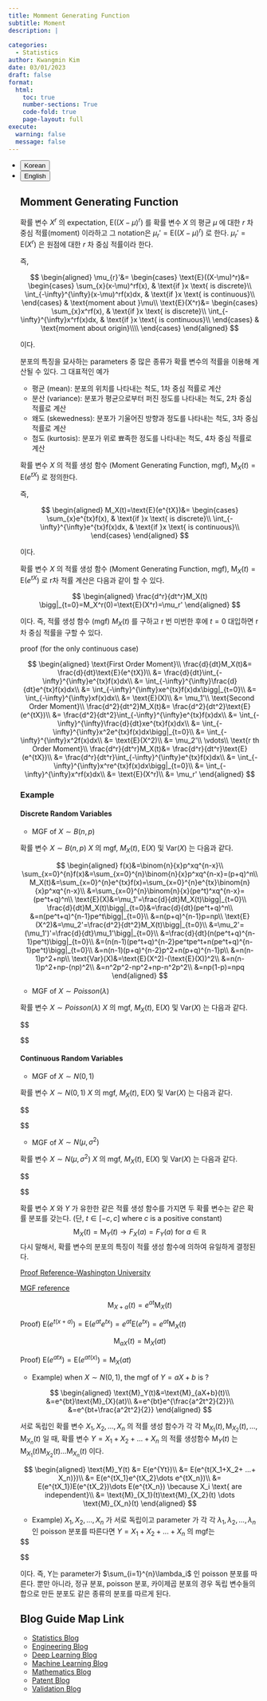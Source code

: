 ```yaml
---
title: Momment Generating Function
subtitle: Moment
description: | 
 
categories:
  - Statistics
author: Kwangmin Kim
date: 03/01/2023
draft: false
format: 
  html:
    toc: true
    number-sections: True
    code-fold: true
    page-layout: full
execute: 
  warning: false
  message: false
---
```


<ul class="nav nav-pills" id="language-tab" role="tablist">
  <li class="nav-item" role="presentation">
    <button class="nav-link active" id="Korean-tab" data-bs-toggle="tab" data-bs-target="#Korean" type="button" role="tab" aria-controls="Korean" aria-selected="true">Korean</button>
  </li>
  <li class="nav-item" role="presentation">
    <button class="nav-link" id="English-tab" data-bs-toggle="tab" data-bs-target="#English" type="button" role="tab" aria-controls="knitr" aria-selected="false">English</button>
  </li>

<div class="tab-content" id="language-tabcontent">

<div class="tab-pane fade  show active" id="Korean" role="tabpanel" aria-labelledby="Korean-tab">

::: {#Korean .tab-pane .fade .show .active role="tabpanel" aria-labelledby="Korean-tab"}


## Momment Generating Function

::: {#def-moment}

확률 변수 $X^r$ 의 expectation, $\text{E}((X-\mu)^r)$ 를 확률 변수 $X$ 의 평균 $\mu$ 에 대한 $r$ 차 중심 적률(moment) 이라하고 그 notation은 $\mu_r'=\text{E}((X-\mu)^r)$ 로 한다.
$\mu_r'=\text{E}(X^r)$ 은 원점에 대한 $r$ 차 중심 적률이라 한다.

즉,

$$
\begin{aligned}
  \mu_{r}'&= 
    \begin{cases}
      \text{E}((X-\mu)^r)&=
        \begin{cases}
          \sum_{x}(x-\mu)^rf(x), & \text{if }x \text{ is discrete}\\
          \int_{-\infty}^{\infty}(x-\mu)^rf(x)dx, & \text{if }x \text{ is continuous}\\
        \end{cases} & \text{moment about }\mu\\
      \text{E}(X^r)&=
        \begin{cases}
          \sum_{x}x^rf(x), & \text{if }x \text{ is discrete}\\
          \int_{-\infty}^{\infty}x^rf(x)dx, & \text{if }x \text{ is continuous}\\
        \end{cases} & \text{moment about origin}\\\\
    \end{cases}  
\end{aligned}
$$ 

이다. 

:::



분포의 특징을 묘사하는 parameters 중 많은 종류가 확률 변수의 적률을 이용해 계산될 수 있다. 그 대표적인 예가

* 평균 (mean): 분포의 위치를 나타내는 척도, 1차 중심 적률로 계산
* 분산 (variance): 분포가 평균으로부터 퍼진 정도를 나타내는 척도, 2차 중심 적률로 계산
* 왜도 (skewedness): 분포가 기울어진 방향과 정도를 나타내는 척도, 3차 중심 적률로 계산
* 첨도 (kurtosis): 분포가 위로 뾰족한 정도를 나타내는 척도, 4차 중심 적률로 계산


::: {#def-mgf}

확률 변수 $X$ 의 적률 생성 함수 (Moment Generating Function, mgf), $\text{M}_X(t) =\text{E}(e^{tX})$ 로 정의한다.

즉,

$$
\begin{aligned}
  M_X(t)=\text{E}(e^{tX})&=
        \begin{cases}
          \sum_{x}e^{tx}f(x), & \text{if }x \text{ is discrete}\\
          \int_{-\infty}^{\infty}e^{tx}f(x)dx, & \text{if }x \text{ is continuous}\\
        \end{cases} 
\end{aligned}
$$ 

이다. 

:::


::: {#thm-mgf}

확률 변수 $X$ 의 적률 생성 함수 (Moment Generating Function, mgf), $\text{M}_X(t) =\text{E}(e^{tX})$ 로 r차 적률 계산은 다음과 같이 할 수 있다.

$$
\begin{aligned}
  \frac{d^r}{dt^r}M_X(t) \bigg|_{t=0}=M_X^r(0)=\text{E}(X^r)=\mu_r'
\end{aligned}
$$ 

이다. 즉, 적률 생성 함수 (mgf) $M_X(t)$ 를 구하고 r 번 미번한 후에 $t=0$ 대입하면 r차 중심 적률을 구할 수 있다.

:::

proof (for the only continuous case) 

$$
\begin{aligned}
  \text{First Order Moment}\\
  \frac{d}{dt}M_X(t)&= \frac{d}{dt}\text{E}(e^{tX})\\
    &=  \frac{d}{dt}\int_{-\infty}^{\infty}e^{tx}f(x)dx\\
    &=  \int_{-\infty}^{\infty}\frac{d}{dt}e^{tx}f(x)dx\\
    &=  \int_{-\infty}^{\infty}xe^{tx}f(x)dx\bigg|_{t=0}\\
    &=  \int_{-\infty}^{\infty}xf(x)dx\\
    &=  \text{E}(X)\\
    &=  \mu_1'\\
  \text{Second Order Moment}\\
  \frac{d^2}{dt^2}M_X(t)&= \frac{d^2}{dt^2}\text{E}(e^{tX})\\
    &=  \frac{d^2}{dt^2}\int_{-\infty}^{\infty}e^{tx}f(x)dx\\
    &=  \int_{-\infty}^{\infty}\frac{d}{dt}xe^{tx}f(x)dx\\
    &=  \int_{-\infty}^{\infty}x^2e^{tx}f(x)dx\bigg|_{t=0}\\
    &=  \int_{-\infty}^{\infty}x^2f(x)dx\\
    &=  \text{E}(X^2)\\
    &=  \mu_2'\\
  \vdots\\
  \text{r th Order Moment}\\
  \frac{d^r}{dt^r}M_X(t)&= \frac{d^r}{dt^r}\text{E}(e^{tX})\\
    &=  \frac{d^r}{dt^r}\int_{-\infty}^{\infty}e^{tx}f(x)dx\\
    &=  \int_{-\infty}^{\infty}x^re^{tx}f(x)dx\bigg|_{t=0}\\
    &=  \int_{-\infty}^{\infty}x^rf(x)dx\\
    &=  \text{E}(X^r)\\
    &=  \mu_r'
\end{aligned}
$$



### Example

#### Discrete Random Variables

* MGF of $X\sim B(n,p)$

확률 변수 $X \sim B(n,p)$ $X$ 의 mgf, $M_X(t)$, $\text{E}(X)$ 및 $\text{Var}(X)$ 는 다음과 같다.

$$
\begin{aligned}
  f(x)&=\binom{n}{x}p^xq^{n-x}\\
  \sum_{x=0}^{n}f(x)&=\sum_{x=0}^{n}\binom{n}{x}p^xq^{n-x}=(p+q)^n\\
  M_X(t)&=\sum_{x=0}^{n}e^{tx}f(x)=\sum_{x=0}^{n}e^{tx}\binom{n}{x}p^xq^{n-x}\\
        &=\sum_{x=0}^{n}\binom{n}{x}(pe^t)^xq^{n-x}=(pe^t+q)^n\\
  \text{E}(X)&=\mu_1'=\frac{d}{dt}M_X(t)\bigg|_{t=0}\\
  \frac{d}{dt}M_X(t)\bigg|_{t=0}&=\frac{d}{dt}(pe^t+q)^n\\
    &=n(pe^t+q)^{n-1}pe^t\bigg|_{t=0}\\
    &=n(p+q)^{n-1}p=np\\
  \text{E}(X^2)&=\mu_2'=\frac{d^2}{dt^2}M_X(t)\bigg|_{t=0}\\
    &=\mu_2'=(\mu_1')'=\frac{d}{dt}\mu_1'\bigg|_{t=0}\\
    &=\frac{d}{dt}(n(pe^t+q)^{n-1}pe^t)\bigg|_{t=0}\\
    &=(n(n-1)(pe^t+q)^{n-2}pe^tpe^t+n(pe^t+q)^{n-1}pe^t)\bigg|_{t=0}\\
    &=n(n-1)(p+q)^{n-2}p^2+n(p+q)^{n-1}p\\
    &=n(n-1)p^2+np\\
  \text{Var}(X)&=\text{E}(X^2)-(\text{E}(X))^2\\
    &=n(n-1)p^2+np-(np)^2\\
    &=n^2p^2-np^2+np-n^2p^2\\
    &=np(1-p)=npq
\end{aligned}
$$


* MGF of $X\sim Poisson(\lambda)$

확률 변수 $X \sim Poisson(\lambda)$ $X$ 의 mgf, $M_X(t)$, $\text{E}(X)$ 및 $\text{Var}(X)$ 는 다음과 같다.

$$
\begin{aligned}
  f(x)&=\frac{e^{-\lambda}\lambda^{x}}{x!}\\
  M_X(t)&=\sum_{x=0}^{\infty}e^{tx}f(x)=\sum_{x=0}^{\infty}e^{tx}\frac{e^{-\lambda}\lambda^{x}}{x!}\\
        &=e^{-\lambda}\sum_{x=0}^{\infty}\frac{{e^{t}\lambda^{x}}^x}{x!}\\
        &=e^{-\lambda}e^{\lambda e^t} \because \text{(Maclaurin's Series)}\\
        &=e^{\lambda(e^t-1)} \\
        (&\text{Maclaurin's Series: } \sum_{n=0}^{\infty}\frac{x^n}{n!}=1+x+\frac{x^2}{2!}+\frac{x^3}{3!}+ ... =e^x)\\     
  \text{E}(X)&=\mu_1'=\frac{d}{dt}M_X(t)\bigg|_{t=0}\\
  \frac{d}{dt}M_X(t)\bigg|_{t=0}&=\frac{d}{dt}e^{\lambda(e^t-1)}\bigg|_{t=0}\\
    &=\lambda e^{e^t}e^{\lambda(e^t-1)}\bigg|_{t=0}=\lambda\\
  
  \text{E}(X^2)&=\mu_2'=\frac{d^2}{dt^2}M_X(t)\bigg|_{t=0}\\
    &=\mu_2'=(\mu_1')'=\frac{d}{dt}\mu_1'\bigg|_{t=0}\\
    &=\frac{d}{dt}\lambda e^{e^t}e^{\lambda(e^t-1)}\bigg|_{t=0}\\
    &=\lambda e^te^{\lambda (e^t-1)}+\lambda e^t\lambda e^te^{\lambda(e^t-1)}\bigg|_{t=0}\\
    &=\lambda + \lambda^2\\

  \text{Var}(X)&=\text{E}(X^2)-(\text{E}(X))^2\\
    &=\lambda + \lambda^2 -\lambda^2\\
    &=\lambda
\end{aligned}
$$

#### Continuous Random Variables

* MGF of $X\sim N(0,1)$

확률 변수 $X \sim N(0,1)$ $X$ 의 mgf, $M_X(t)$, $\text{E}(X)$ 및 $\text{Var}(X)$ 는 다음과 같다.

$$
\begin{aligned}
  f(x)&=\frac{1}{\sqrt{2\pi}}e^{-\frac{x^2}{2}}(-\infty < x < \infty)\\
  M_X(t)&=\int_{-\infty}^{\infty}e^{tx}f(x)dx=\int_{-\infty}^{\infty}e^{tx}\frac{1}{\sqrt{2\pi}}e^{-\frac{x^2}{2}}dx\\
        &=\frac{1}{\sqrt{2\pi}}\int_{-\infty}^{\infty}e^{-\frac{x^2}{2}+tx}dx\\
        &=\frac{1}{\sqrt{2\pi}}\int_{-\infty}^{\infty}e^{-\frac{1}{2}(x-t)^2+\frac{1}{2}t^2}dx\\
        &=e^{\frac{t^2}{2}}\frac{1}{\sqrt{2\pi}}\int_{-\infty}^{\infty}e^{-\frac{1}{2}(x-t)^2}dx\\
        &=e^{\frac{t^2}{2}}\frac{1}{\sqrt{2\pi}}\int_{-\infty}^{\infty}e^{-\frac{1}{2}u^2}du \text{  }(\because x-t=u \rightarrow dx=du)\\
        &=e^{\frac{t^2}{2}} \\     
  \text{E}(X)&=\mu_1'=\frac{d}{dt}M_X(t)\bigg|_{t=0}\\
  \frac{d}{dt}M_X(t)\bigg|_{t=0}&=\frac{d}{dt}e^{\frac{t^2}{2}}\bigg|_{t=0}\\
    &=te^{\frac{t^2}{2}}\bigg|_{t=0}\\
    &=0\\
  
  \text{E}(X^2)&=\mu_2'=\frac{d^2}{dt^2}M_X(t)\bigg|_{t=0}\\
    &=\mu_2'=(\mu_1')'=\frac{d}{dt}\mu_1'\bigg|_{t=0}\\
    &=\frac{d}{dt}te^{\frac{t^2}{2}}\bigg|_{t=0}\\
    &=e^{\frac{t^2}{2}}+t(te^{\frac{t^2}{2}})\bigg|_{t=0}\\
    &=1\\

  \text{Var}(X)&=\text{E}(X^2)-(\text{E}(X))^2\\
    &=1
    
\end{aligned}
$$

* MGF of $X\sim N(\mu,\sigma^2)$

확률 변수 $X\sim N(\mu,\sigma^2)$ $X$ 의 mgf, $M_X(t)$, $\text{E}(X)$ 및 $\text{Var}(X)$ 는 다음과 같다.

$$
\begin{aligned}
  f(x)&=\frac{1}{\sqrt{2\pi\sigma^2}}e^{-\frac{(x-\mu)^2}{2\sigma^2}}(-\infty < x < \infty)\\
  M_X(t)&=\int_{-\infty}^{\infty}e^{tx}f(x)dx\\
        &=\frac{1}{\sqrt{2\pi\sigma^2}}\int_{-\infty}^{\infty}e^{-\frac{(x-\mu)^2}{2\sigma^2}+tx}dx\\
        &=e^{\frac{t^2\sigma^2}{2}+t\mu}\int_{-\infty}^{\infty}\frac{1}{\sqrt{2\pi\sigma^2}}e^{-\frac{1}{2}(\frac{(x-(t\sigma^2+\mu))}{\sigma})^2}dx\\
        &=e^{\frac{t^2\sigma^2}{2}+t\mu}\frac{1}{\sqrt{2\pi}}\int_{-\infty}^{\infty}e^{\frac{u^2}{2}}du\\
        (&\because \frac{x-(t\sigma^2+\mu)}{\sigma}=u \rightarrow \frac{dx}{\sigma}=du) \\
        &=e^{\frac{t^2\sigma^2}{2}+t\mu}\frac{1}{\sqrt{2\pi}}\int_{-\infty}^{\infty}e^{-\frac{u^2}{2}}du\\
        &=e^{\frac{t^2\sigma^2}{2}+t\mu}\\
  
  \text{E}(X)&=\mu_1'=\frac{d}{dt}M_X(t)\bigg|_{t=0}\\
  \frac{d}{dt}M_X(t)\bigg|_{t=0}&=\frac{d}{dt}e^{\frac{t^2\sigma^2}{2}+t\mu}\bigg|_{t=0}\\
    &=e^{\frac{t^2\sigma^2}{2}+t\mu}(\sigma^2t+\mu)\bigg|_{t=0}\\
    &=\mu\\
  \text{E}(X^2)&=\mu_2'=\frac{d^2}{dt^2}M_X(t)\bigg|_{t=0}\\
    &=\mu_2'=(\mu_1')'=\frac{d}{dt}\mu_1'\bigg|_{t=0}\\
    &=\frac{d}{dt}e^{\frac{t^2\sigma^2}{2}+t\mu}(\sigma^2t+\mu)\bigg|_{t=0}\\
    &=\sigma^2+\mu^2 \\
  \text{Var}(X)&=\text{E}(X^2)-(\text{E}(X))^2\\
    &=\sigma^2
\end{aligned}
$$

  
  


  

:::


::: {#thm-identical_distribution}

확률 변수 $X$ 와 $Y$ 가 유한한 같은 적률 생성 함수를 가지면 두 확률 변수는 같은 확률 분포를 갖는다. 
(단, $t\in[-c,c]$ where $c$ is a positive constant)
$$
\text{M}_X(t) =\text{M}_Y(t) \rightarrow F_X(a)=F_Y(a) \text{ for } a \in \mathbb{R} 
$$
다시 말해서, 확률 변수의 분포의 특징이 적률 생성 함수에 의하여 유일하게 결정된다.

:::

[Proof Reference-Washington University](https://courses.cs.washington.edu/courses/cse312/22wi/files/student_drive/5.6.pdf)

[MGF reference](https://www.probabilitycourse.com/chapter6/6_1_3_moment_functions.php)


::: {#thm-linearity_mgf}

$$
\text{M}_{X+a}(t) =e^{at}\text{M}_X(t)
$$
:::

Proof) $\text{E}(e^{t(x+a)})=\text{E}(e^{at}e^{tx})=e^{at}\text{E}(e^{tx})=e^{at}\text{M}_X(t)$

::: {#thm-transform_mgf}

$$
\text{M}_{aX}(t) =\text{M}_X(at)
$$
:::

Proof) $\text{E}(e^{atx})=\text{E}(e^{at(x)})=\text{M}_X(at)$


* Example) when $X \sim N(0,1)$, the mgf of $Y=aX+b$ is ?

$$
\begin{aligned}
  \text{M}_Y(t)&=\text{M}_{aX+b}(t)\\
               &=e^{bt}\text{M}_{X}(at)\\
               &=e^{bt}e^{\frac{a^2t^2}{2}}\\
               &=e^{bt+\frac{a^2t^2}{2}}
\end{aligned}
$$



::: {#thm-independent_mgf}

서로 독립인 확률 변수 $X_1,X_2, ..., X_n$ 의 적률 생성 함수가 각 각  $\text{M}_{X_1}(t), \text{M}_{X_2}(t), ..., \text{M}_{X_n}(t)$ 일 때,
확률 변수 $Y=X_1+X_2+...+X_n$ 의 적률 생성함수 $\text{M}_Y(t)$ 는 $\text{M}_{X_1}(t)\text{M}_{X_2}(t) \dots \text{M}_{X_n}(t)$ 이다.

$$
\begin{aligned}
  \text{M}_Y(t) &= E(e^{Yt})\\
                &= E(e^{t(X_1+X_2+ ...+ X_n)})\\
                &= E(e^{tX_1}e^{tX_2}\dots e^{tX_n})\\
                &= E(e^{tX_1})E(e^{tX_2})\dots E(e^{tX_n}) \because X_i \text{ are independent}\\
                &= \text{M}_{X_1}(t)\text{M}_{X_2}(t) \dots \text{M}_{X_n}(t)
\end{aligned}
$$
:::

* Example)  $X_1, X_2, ..., X_n$ 가 서로 독립이고 parameter 가 각 각 $\lambda_1, \lambda_2, ..., \lambda_n$ 인 poisson 분포를 따른다면 $Y=X_1+X_2+...+X_n$ 의 mgf는

$$
\begin{aligned}
  \text{M}_X(t) &= e^{\lambda(e^t-1)}\\
  \text{M}_Y(t) &= E(e^{Yt})\\
                &= E(e^{t(X_1+X_2+ ...+ X_n)})\\
                &= E(e^{tX_1}e^{tX_2}\dots e^{tX_n})\\
                &= E(e^{tX_1})E(e^{tX_2})\dots E(e^{tX_n}) \because X_i \text{ are independent}\\
                &= \text{M}_{X_1}(t)\text{M}_{X_2}(t) \dots \text{M}_{X_n}(t)\\
                &= e^{\lambda_1(e^t-1)}+e^{\lambda_2(e^t-1)}+\dots+e^{\lambda_n(e^t-1)}\\
                &= e^{(\lambda_1+\lambda_2+\dots+\lambda_n)(e^t-1)}\\
                &= e^{\sum_{i=1}^{n}\lambda_i(e^t-1)}\\
\end{aligned}

$$

이다. 즉, Y는 parameter가 $\sum_{i=1}^{n}\lambda_i$ 인 poisson 분포를 따른다. 뿐만 아니라, 정규 분포, poisson 분포, 카이제곱 분포의 경우 독립 변수들의 합으로 만든 분포도 같은 종류의 분포를 따르게 된다.

</div>


## Blog Guide Map Link

* [Statistics Blog](../guide_map/index.qmd)
* [Engineering Blog](../../Engineering/guide_map/index.qmd)
* [Deep Learning Blog](../../DL/guide_map/index.qmd)
* [Machine Learning Blog](../../ML/guide_map/index.qmd)
* [Mathematics Blog](../../Mathmatics/guide_map/index.qmd)
* [Patent Blog](../../Patent/guide_map/index.qmd)
* [Validation Blog](../../Validation/guide_map/index.qmd)



